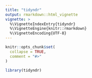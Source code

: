 ```yaml
---
title: "tidyndr"
output: rmarkdown::html_vignette
vignette: >
  %\VignetteIndexEntry{tidyndr}
  %\VignetteEngine{knitr::rmarkdown}
  %\VignetteEncoding{UTF-8}
---
```


```r
knitr::opts_chunk$set(
  collapse = TRUE,
  comment = "#>"
)
```

```r
library(tidyndr)
```
